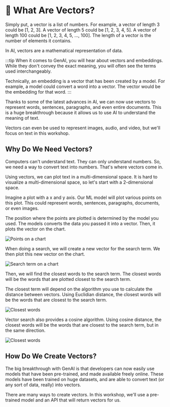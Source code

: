 # 📘 What Are Vectors?

Simply put, a vector is a list of numbers. For example, a vector of length 3 could be [1, 2, 3]. A vector of length 5 could be [1, 2, 3, 4, 5]. A vector of length 100 could be [1, 2, 3, 4, 5, ..., 100]. The length of a vector is the number of elements it contains.

In AI, vectors are a mathematical representation of data.

:::tip
When it comes to GenAI, you will hear about vectors and embeddings. While they don't convey the exact meaning, you will often see the terms used interchangeably.

Technically, an embedding is a vector that has been created by a model. For example, a model could convert a word into a vector. The vector would be the embedding for that word.
:::

Thanks to some of the latest advances in AI, we can now use vectors to represent words, sentences, paragraphs, and even entire documents. This is a huge breakthrough because it allows us to use AI to understand the meaning of text.

Vectors can even be used to represent images, audio, and video, but we'll focus on text in this workshop.

## Why Do We Need Vectors?

Computers can't understand text. They can only understand numbers. So, we need a way to convert text into numbers. That's where vectors come in.

Using vectors, we can plot text in a multi-dimensional space. It is hard to visualize a multi-dimensional space, so let's start with a 2-dimensional space.

Imagine a plot with a x and y axis. Our ML model will plot various points on this plot. This could represent words, sentences, paragraphs, documents, or even images.

The position where the points are plotted is determined by the model you used. The models converts the data you passed it into a vector. Then, it plots the vector on the chart.

![Points on a chart](/img/7-vector-search/1-vectors.png)

When doing a search, we will create a new vector for the search term. We then plot this new vector on the chart.

![Search term on a chart](/img/7-vector-search/2-vector-query.png)

Then, we will find the closest words to the search term. The closest words will be the words that are plotted closest to the search term.

The closest term will depend on the algorithm you use to calculate the distance between vectors. Using Euclidian distance, the closest words will be the words that are closest to the search term.

![Closest words](/img/7-vector-search/3-euclidean.png)

Vector search also provides a cosine algorithm. Using cosine distance, the closest words will be the words that are closest to the search term, but in the same direction.

![Closest words](/img/7-vector-search/4-cosine.png)

## How Do We Create Vectors?

The big breakthrough with GenAI is that developers can now easily use models that have been pre-trained, and made available freely online. These models have been trained on huge datasets, and are able to convert text (or any sort of data, really) into vectors.

There are many ways to create vectors. In this workshop, we'll use a pre-trained model and an API that will return vectors for us.